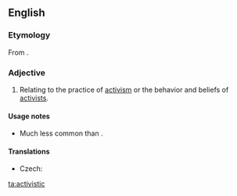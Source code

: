 ==English==

===Etymology===
From {{suffix|activist|ic}}.

===Adjective===
{{en-adj}}

# Relating to the practice of [[activism]] or the behavior and beliefs of [[activists]].

====Usage notes====
* Much less common than {{term|activist|pos=adjective|lang=en}}.

====Translations====
{{trans-see|activist|[[activist#Adjective|activist]]}}
{{trans-top|relating to the practice of activism or the behavior and beliefs of activists}}
* Czech: {{t-|cs|aktivistický|m}}
{{trans-mid}}
{{trans-bottom}}

[[ta:activistic]]